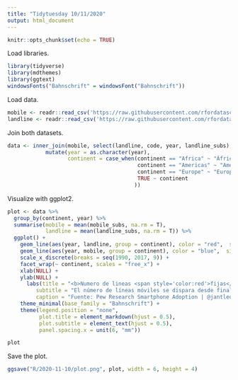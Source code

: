 ```yaml
---
title: "Tidytuesday 10/11/2020"
output: html_document
---
```


```r
knitr::opts_chunk$set(echo = TRUE)
```

Load libraries.

```r
library(tidyverse)
library(mdthemes)
library(ggtext)
windowsFonts("Bahnschrift" = windowsFont("Bahnschrift"))
```

Load data.

```r
mobile <- readr::read_csv('https://raw.githubusercontent.com/rfordatascience/tidytuesday/master/data/2020/2020-11-10/mobile.csv')
landline <- readr::read_csv('https://raw.githubusercontent.com/rfordatascience/tidytuesday/master/data/2020/2020-11-10/landline.csv')
```

Join both datasets.

```r
data <- inner_join(mobile, select(landline, code, year, landline_subs), by = c("code", "year")) %>% 
            mutate(year = as.character(year),
                   continent = case_when(continent == "Africa" ~ "África",
                                         continent == "Americas" ~ "América",
                                         continent == "Europe" ~ "Europa",
                                         TRUE ~ continent
                                        ))
```

Visualize with ggplot2.

```r
plot <- data %>% 
  group_by(continent, year) %>% 
  summarise(mobile = mean(mobile_subs, na.rm = T),
            landline = mean(landline_subs, na.rm = T)) %>% 
  ggplot() +
    geom_line(aes(year, landline, group = continent), color = "red",  size = .8) +
    geom_line(aes(year, mobile, group = continent), color = "blue",  size = .8) +
    scale_x_discrete(breaks = seq(1990, 2017, 9)) +
    facet_wrap(~ continent, scales = "free_x") +
    xlab(NULL) +
    ylab(NULL) +
      labs(title = "<b>Numero de lineas <span style='color:red'>fijas</span> y <span style='color:blue'>moviles</span> por 100 habitantes (1990-2017)",
         subtitle = "El número de líneas móviles se dispara desde finales de los años 90 en todo el mundo",
         caption = "Fuente: Pew Research Smartphone Adoption | @jantleon") +
    theme_minimal(base_family = "Bahnschrift") +
    theme(legend.position = "none",
          plot.title = element_markdown(hjust = 0.5),
          plot.subtitle = element_text(hjust = 0.5),
          panel.spacing.x = unit(6, "mm"))

plot
```

Save the plot.

```r
ggsave("R/2020-11-10/plot.png", plot, width = 6, height = 4)
```

